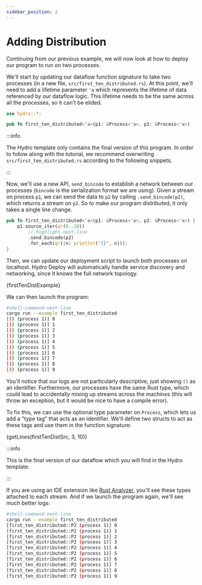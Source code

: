 ```yaml
---
sidebar_position: 2
---
```


# Adding Distribution
Continuing from our previous example, we will now look at how to deploy our program to run on two processes.

We'll start by updating our dataflow function signature to take two processes (in a new file, `src/first_ten_distributed.rs`). At this point, we'll need to add a lifetime parameter `'a` which represents the lifetime of data referenced by our dataflow logic. This lifetime needs to be the same across all the processes, so it can't be elided.


```rust title="src/first_ten_distributed.rs"
use hydro::*;

pub fn first_ten_distributed<'a>(p1: &Process<'a>, p2: &Process<'a>)
```

:::info

The Hydro template only contains the final version of this program. In order to follow along with the tutorial, we recommend overwriting `src/first_ten_distributed.rs` according to the following snippets.

:::

Now, we'll use a new API, `send_bincode` to establish a network between our processes (`bincode` is the serialization format we are using). Given a stream on process `p1`, we can send the data to `p2` by calling `.send_bincode(p2)`, which returns a stream on `p2`. So to make our program distributed, it only takes a single line change.

```rust title="src/first_ten_distributed.rs"
pub fn first_ten_distributed<'a>(p1: &Process<'a>, p2: &Process<'a>) {
    p1.source_iter(q!(0..10))
        // highlight-next-line
        .send_bincode(p2)
        .for_each(q!(|n| println!("{}", n)));
}
```

Then, we can update our deployment script to launch both processes on localhost. Hydro Deploy will automatically handle service discovery and networking, since it knows the full network topology.

<CodeBlock language="rust" title="examples/first_ten_distributed.rs">{firstTenDistExample}</CodeBlock>

We can then launch the program:
```bash
#shell-command-next-line
cargo run --example first_ten_distributed
[() (process 1)] 0
[() (process 1)] 1
[() (process 1)] 2
[() (process 1)] 3
[() (process 1)] 4
[() (process 1)] 5
[() (process 1)] 6
[() (process 1)] 7
[() (process 1)] 8
[() (process 1)] 9
```

You'll notice that our logs are not particularly descriptive, just showing `()` as an identifier. Furthermore, our processes have the same Rust type, which could lead to accidentally mixing up streams across the machines (this will throw an exception, but it would be nice to have a compile error).

To fix this, we can use the optional type parameter on `Process`, which lets us add a "type tag" that acts as an identifier. We'll define two structs to act as these tags and use them in the function signature:

<CodeBlock language="rust" title="src/first_ten_distributed.rs">{getLines(firstTenDistSrc, 3, 10)}</CodeBlock>

:::info

This is the final version of our dataflow which you will find in the Hydro template.

:::

If you are using an IDE extension like [Rust Analyzer](https://rust-analyzer.github.io/), you'll see these types attached to each stream. And if we launch the program again, we'll see much better logs:

```bash
#shell-command-next-line
cargo run --example first_ten_distributed
[first_ten_distributed::P2 (process 1)] 0
[first_ten_distributed::P2 (process 1)] 1
[first_ten_distributed::P2 (process 1)] 2
[first_ten_distributed::P2 (process 1)] 3
[first_ten_distributed::P2 (process 1)] 4
[first_ten_distributed::P2 (process 1)] 5
[first_ten_distributed::P2 (process 1)] 6
[first_ten_distributed::P2 (process 1)] 7
[first_ten_distributed::P2 (process 1)] 8
[first_ten_distributed::P2 (process 1)] 9
```
